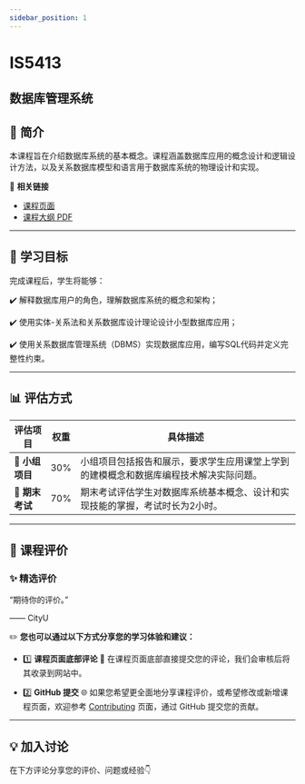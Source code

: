 ```yaml
---
sidebar_position: 1
---
```


# IS5413
## 数据库管理系统

## **📘 简介**
本课程旨在介绍数据库系统的基本概念。课程涵盖数据库应用的概念设计和逻辑设计方法，以及关系数据库模型和语言用于数据库系统的物理设计和实现。

🔗 **相关链接**
- [课程页面](https://www.cityu.edu.hk/catalogue/pg/202425/course/IS5413.htm)
- [课程大纲 PDF](https://www.cityu.edu.hk/catalogue/pg/202425/course/IS5413.pdf)

---

## **🎯 学习目标**

完成课程后，学生将能够：

✔️ 解释数据库用户的角色，理解数据库系统的概念和架构；

✔️ 使用实体-关系法和关系数据库设计理论设计小型数据库应用；

✔️ 使用关系数据库管理系统（DBMS）实现数据库应用，编写SQL代码并定义完整性约束。

---

## **📊 评估方式**

| **评估项目**          | **权重** | **具体描述**                                                                                       |
|----------------------|---------|---------------------------------------------------------------------------------------------------|
| **📄 小组项目**       | 30%     | 小组项目包括报告和展示，要求学生应用课堂上学到的建模概念和数据库编程技术解决实际问题。           |
| **📝 期末考试**       | 70%     | 期末考试评估学生对数据库系统基本概念、设计和实现技能的掌握，考试时长为2小时。                   |

---

## **💬 课程评价**

### ✨ **精选评价**
<div className={commentStyles.commentBox}>
    <p className={commentStyles.commentText}>
        “期待你的评价。”
    </p>
    <p className={commentStyles.commentAuthor}>—— CityU</p>
</div>

✏️ **您也可以通过以下方式分享您的学习体验和建议：**

- 1️⃣ **课程页面底部评论**
💬 在课程页面底部直接提交您的评论，我们会审核后将其收录到网站中。

- 2️⃣ **GitHub 提交**
🌐 如果您希望更全面地分享课程评价，或希望修改或新增课程页面，欢迎参考 [Contributing](https://penjc.github.io/cityU-navigator/contributing) 页面，通过 GitHub 提交您的贡献。


---

## **💡 加入讨论**

在下方评论分享您的评价、问题或经验👇
<Utterances />
